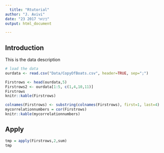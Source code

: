 ```yaml
---
  title: "Rtutorial"
author: "J. Avivi"
date: "23 בינואר 2017"
output: html_document

---
```


## Introduction
This is the data description

```r
# load the data 
ourdata <- read.csv("Data/CopyOfBoats.csv", header=TRUE, sep=";")

Firstrows <- head(ourdata,5)
Firstrows2 <- ourdata[1:5, c(1,4,10,11)]
Firstrows
knitr::kable(Firstrows)
```
```r
colnames(Firstrows) <- substring(colnames(Firstrows), first=1, last=4)
mycorrelationnumbers = cor(Firstrows)
knitr::kable(mycorrelationnumbers)


```

## Apply

```r
tmp = apply(Firstrows,2,sum)
tmp


```